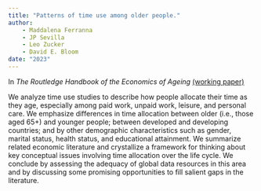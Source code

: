 ```yaml
---
title: "Patterns of time use among older people."
author: 
    - Maddalena Ferranna
    - JP Sevilla
    - Leo Zucker
    - David E. Bloom
date: "2023"
---
```


In _The Routledge Handbook of the Economics of Ageing_ 
[(working paper)](https://www.nber.org/papers/w30030)

We analyze time use studies to describe how people allocate their time as they age, especially among paid work, unpaid work, leisure, and personal care. We emphasize differences in time allocation between older (i.e., those aged 65+) and younger people; between developed and developing countries; and by other demographic characteristics such as gender, marital status, health status, and educational attainment. We summarize related economic literature and crystallize a framework for thinking about key conceptual issues involving time allocation over the life cycle. We conclude by assessing the adequacy of global data resources in this area and by discussing some promising opportunities to fill salient gaps in the literature.